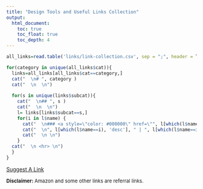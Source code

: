 ```yaml
---
title: "Design Tools and Useful Links Collection"
output:
  html_document:
    toc: true  
    toc_float: true
    toc_depth: 4
---
```





```r


all_links=read.table('links/link-collection.csv', sep = ";", header = T, stringsAsFactors = F)

for(category in unique(all_links$cat)){
  links=all_links[all_links$cat==category,]
  cat("  \n# ", category ) 
  cat("  \n  \n")
  
  for(s in unique(links$subcat)){
    cat("  \n## ", s ) 
    cat("  \n  \n")
    l= links[links$subcat==s,]
    for(i in l$name) {
      cat("  \n### <a style=\"color: #000000\" href=\"", l[which(l$name==i), 'url'] ,"\" target=\"_blank\">", i ,"</a>") 
      cat("  \n", l[which(l$name==i), 'desc'], " | ", l[which(l$name==i), 'url'])
      cat("  \n \n")
    }
  cat("  \n <hr> \n")
  }
}

```









<div align="right">
<a href="mailto:info@enricomacholdt.de?subject=[DesignBasics]%20Link%20Suggestion" class="btn btn-primary" align="right">Suggest A Link</a>
</div>


<font size="2"><b> Disclaimer: </b> Amazon and some other links are referral links.</font>


